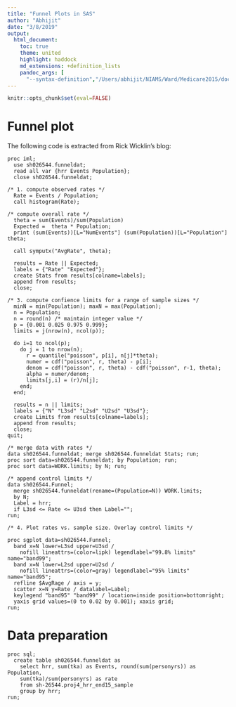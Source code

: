 ```yaml
---
title: "Funnel Plots in SAS"
author: "Abhijit"
date: "3/8/2019"
output: 
  html_document:
    toc: true   
    theme: united
    highlight: haddock
    md_extensions: +definition_lists
    pandoc_args: [
      "--syntax-definition","/Users/abhijit/NIAMS/Ward/Medicare2015/documentation/sas.xml"]
---
```


```r
knitr::opts_chunk$set(eval=FALSE)
```

# Funnel plot

The following code is extracted from Rick Wicklin's blog:

```sas
proc iml;
  use sh026544.funneldat;
  read all var {hrr Events Population};
  close sh026544.funneldat;
  
/* 1. compute observed rates */
  Rate = Events / Population;
  call histogram(Rate);
  
/* compute overall rate */
  theta = sum(Events)/sum(Population)
  Expected =  theta * Population;
  print (sum(Events))[L="NumEvents"] (sum(Population))[L="Population"] theta;
  
  call symputx("AvgRate", theta);
  
  results = Rate || Expected;
  labels = {"Rate" "Expected"};
  create Stats from results[colname=labels];
  append from results;
  close;
  
/* 3. compute confience limits for a range of sample sizes */
  minN = min(Population); maxN = max(Population);
  n = Population;
  n = round(n) /* maintain integer value */
  p = {0.001 0.025 0.975 0.999};
  limits = j(nrow(n), ncol(p));
  
  do i=1 to ncol(p);
    do j = 1 to nrow(n);
      r = quantile("poisson", p[i], n[j]*theta);
      numer = cdf("poisson", r, theta) - p[i];
      denom = cdf("poisson", r, theta) - cdf("poisson", r-1, theta);
      alpha = numer/denom;
      limits[j,i] = (r)/n[j];
    end;
  end;
  
  results = n || limits;
  labels = {"N" "L3sd" "L2sd" "U2sd" "U3sd"};
  create Limits from results[colname=labels];
  append from results;
  close;
quit;

/* merge data with rates */
data sh026544.funneldat; merge sh026544.funneldat Stats; run;
proc sort data=sh026544.funneldat; by Population; run;
proc sort data=WORK.limits; by N; run;

/* append control limits */
data sh026544.Funnel;
  merge sh026544.funneldat(rename=(Population=N)) WORK.limits;
  by N;
  Label = hrr;
  if L3sd <= Rate <= U3sd then Label="";
run;

/* 4. Plot rates vs. sample size. Overlay control limits */

proc sgplot data=sh026544.Funnel;
  band x=N lower=L3sd upper=U3sd / 
    nofill lineattrs=(color=lipk) legendlabel="99.8% limits" name="band99";
  band x=N lower=L2sd upper=U2sd /
    nofill lineattrs=(color=gray) legendlabel="95% limits" name="band95";
  refline $AvgRage / axis = y;
  scatter x=N y=Rate / datalabel=Label;
  keylegend "band95" "band99" / location=inside position=bottomright;
  yaxis grid values=(0 to 0.02 by 0.001); xaxis grid;
run;
```

# Data preparation

```sas
proc sql;
  create table sh026544.funneldat as
    select hrr, sum(tka) as Events, round(sum(personyrs)) as Population, 
    sum(tka)/sum(personyrs) as rate 
    from sh-26544.proj4_hrr_end15_sample
    group by hrr;
run;
```
